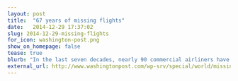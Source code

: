 ```yaml
---
layout: post
title:  "67 years of missing flights"
date:   2014-12-29 17:37:02
slug: 2014-12-29-missing-flights
for_icon: washington-post.png
show_on_homepage: false
tease: true
blurb: "In the last seven decades, nearly 90 commercial airliners have gone missing — without a single piece of wreckage ever located. More people were lost on Malaysia Airlines Flight 370 in March of this year than on any flight before."
external_url: http://www.washingtonpost.com/wp-srv/special/world/missing-flights/
---
```


